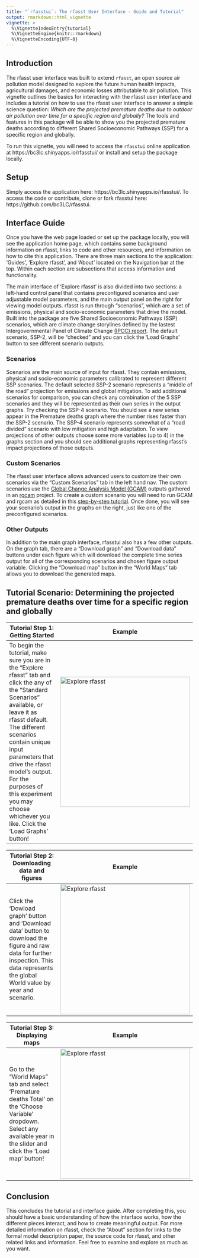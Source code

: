 ```yaml
---
title: "`rfasstui`: The rfasst User Interface - Guide and Tutorial"
output: rmarkdown::html_vignette
vignette: >
  %\VignetteIndexEntry{tutorial}
  %\VignetteEngine{knitr::rmarkdown}
  %\VignetteEncoding{UTF-8}
---
```



## Introduction
The rfasst user interface was built to extend `rfasst`, an open source air pollution model designed to explore the future human health impacts,
agricultural damages, and economic losses attributable to air pollution. This vignette outlines the basics for interacting with the rfasst user interface and includes a tutorial on how to use the rfasst user interface to answer a simple science question: *Which are the projected premature deaths due to outdoor air pollution over time for a specific region and globally?* The tools and features in this package will be able to show you the projected premature deaths according to different Shared Socioeconomic Pathways (SSP) for a specific region and globally.

To run this vignette, you will need to access the `rfasstui` online application at https://bc3lc.shinyapps.io/rfasstui/ or install and setup the package locally.

## Setup
Simply access the application here:  https://bc3lc.shinyapps.io/rfasstui/. To access the code or contribute, clone or fork rfasstui here: https://github.com/bc3LC/rfasstui.

## Interface Guide
Once you have the web page loaded or set up the package locally, you will see the application home page, which contains some background information on rfasst, links to code and other resources, and information on how to cite this application. There are three main sections to the application: ‘Guides’, ‘Explore rfasst’, and ‘About’ located on the Navigation bar at the top. Within each section are subsections that access information and functionality.

The main interface of ‘Explore rfasst’ is also divided into two sections: a left-hand control panel that contains preconfigured scenarios and user adjustable model parameters, and the main output panel on the right for viewing model outputs. rfasst is run through “scenarios”, which are a set of emissions, physical and socio-economic parameters that drive the model. Built into the package are five Shared Socioeconomic Pathways (SSP) scenarios, which are climate change storylines defined by the lastest Intergovernmental Panel of Climate Change [(IPCC) report](https://www.ipcc.ch/assessment-report/ar6/). The default scenario, SSP-2, will be “checked” and you can click the ‘Load Graphs’ button to see different scenario outputs.

### Scenarios 
Scenarios are the main source of input for rfasst. They contain emissions, physical and socio-economic parameters calibrated to represent different SSP scenarios. The default selected SSP-2 scenario represents a “middle of the road” projection for emissions and global mitigation. To add additional scenarios for comparison, you can check any combination of the 5 SSP scenarios and they will be represented as their own series in the output graphs. Try checking the SSP-4 scenario. You should see a new series appear in the Premature deaths graph where the number rises faster than the SSP-2 scenario. The SSP-4 scenario represents somewhat of a “road divided” scenario with low mitigation and high adaptation. To view projections of other outputs choose some more variables (up to 4) in the graphs section and you should see additional graphs representing rfasst's impact projections of those outputs.

### Custom Scenarios
The rfasst user interface allows advanced users to customize their own scenarios via the “Custom Scenarios” tab in the left hand nav. The custom scenarios use the [Global Change Analysis Model (GCAM)](https://github.com/JGCRI/gcam-core) outputs gathered in an [rgcam](https://github.com/JGCRI/rgcam) project. To create a custom scenario you will need to run GCAM and rgcam as detailed in this [step-by-step tutorial](https://bc3lc.shinyapps.io/rfasstui/#:~:text=How%20to%20create%20an%20rgcam%20project%20suitable%20for%20rfasst). Once done, you will see your scenario’s output in the graphs on the right, just like one of the preconfigured scenarios.

### Other Outputs
In addition to the main graph interface, rfasstui also has a few other outputs. On the graph tab, there are a “Download graph” and “Download data” buttons under each figure which will download the complete time series output for all of the corresponding scenarios and chosen figure output variable. Clicking the “Download map” button in the “World Maps” tab allows you to download the generated maps.

## Tutorial Scenario: Determining the projected premature deaths over time for a specific region and globally

Tutorial Step 1: Getting Started | Example
------------- | ---------
  To begin the tutorial, make sure you are in the “Explore rfasst” tab and click the any of the “Standard Scenarios” available, or leave it as rfasst default. The different scenarios contain unique input parameters that drive the rfasst model’s output. For the purposes of this experiment you may choose whichever you like. Click the ‘Load Graphs’ button!| ![Explore rfasst](https://raw.githubusercontent.com/bc3LC/rfasstui/main/vignettes/vig_figures/vig1.png){width=350px}

Tutorial Step 2: Downloading data and figures | Example
------------- | ---------
  Click the ‘Dowload graph’ button and ‘Download data’ button to download the figure and raw data for further inspection. This data represents the global World value by year and scenario.  | ![Explore rfasst](https://raw.githubusercontent.com/bc3LC/rfasstui/main/vignettes/vig_figures/vig2.png){width=350px} 

Tutorial Step 3: Displaying maps | Example
------------- | ---------
  Go to the “World Maps” tab and select ‘Premature deaths Total’ on the ‘Choose Variable’ dropdown. Select any available year in the slider and click the ‘Load map’ button! | ![Explore rfasst](https://raw.githubusercontent.com/bc3LC/rfasstui/main/vignettes/vig_figures/vig3.png){width=350px}


## Conclusion
This concludes the tutorial and interface guide. After completing this, you should have a basic understanding of how the interface works, how the different pieces interact, and how to create meaningful output. For more detailed information on rfasst, check the “About” section for links to the formal model description paper, the source code for rfasst, and other related links and information. Feel free to examine and explore as much as you want.
